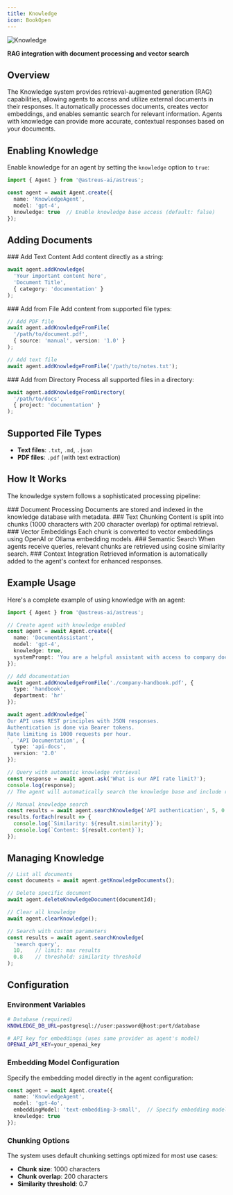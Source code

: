```yaml
---
title: Knowledge
icon: BookOpen
---
```


![Knowledge](/docs/knowledge.webp)

**RAG integration with document processing and vector search**


## Overview

The Knowledge system provides retrieval-augmented generation (RAG) capabilities, allowing agents to access and utilize external documents in their responses. It automatically processes documents, creates vector embeddings, and enables semantic search for relevant information. Agents with knowledge can provide more accurate, contextual responses based on your documents.

## Enabling Knowledge

Enable knowledge for an agent by setting the `knowledge` option to `true`:

```typescript
import { Agent } from '@astreus-ai/astreus';

const agent = await Agent.create({
  name: 'KnowledgeAgent',
  model: 'gpt-4',
  knowledge: true  // Enable knowledge base access (default: false)
});
```

## Adding Documents

<Steps>
<Step>
### Add Text Content
Add content directly as a string:

```typescript
await agent.addKnowledge(
  'Your important content here',
  'Document Title',
  { category: 'documentation' }
);
```
</Step>

<Step>
### Add from File
Add content from supported file types:

```typescript
// Add PDF file
await agent.addKnowledgeFromFile(
  '/path/to/document.pdf',
  { source: 'manual', version: '1.0' }
);

// Add text file
await agent.addKnowledgeFromFile('/path/to/notes.txt');
```
</Step>

<Step>
### Add from Directory
Process all supported files in a directory:

```typescript
await agent.addKnowledgeFromDirectory(
  '/path/to/docs',
  { project: 'documentation' }
);
```
</Step>
</Steps>

## Supported File Types

- **Text files**: `.txt`, `.md`, `.json`
- **PDF files**: `.pdf` (with text extraction)

## How It Works

The knowledge system follows a sophisticated processing pipeline:

<Steps>
<Step>
### Document Processing
Documents are stored and indexed in the knowledge database with metadata.
</Step>

<Step>
### Text Chunking
Content is split into chunks (1000 characters with 200 character overlap) for optimal retrieval.
</Step>

<Step>
### Vector Embeddings
Each chunk is converted to vector embeddings using OpenAI or Ollama embedding models.
</Step>

<Step>
### Semantic Search
When agents receive queries, relevant chunks are retrieved using cosine similarity search.
</Step>

<Step>
### Context Integration
Retrieved information is automatically added to the agent's context for enhanced responses.
</Step>
</Steps>

## Example Usage

Here's a complete example of using knowledge with an agent:

```typescript
import { Agent } from '@astreus-ai/astreus';

// Create agent with knowledge enabled
const agent = await Agent.create({
  name: 'DocumentAssistant',
  model: 'gpt-4',
  knowledge: true,
  systemPrompt: 'You are a helpful assistant with access to company documentation.'
});

// Add documentation
await agent.addKnowledgeFromFile('./company-handbook.pdf', {
  type: 'handbook',
  department: 'hr'
});

await agent.addKnowledge(`
Our API uses REST principles with JSON responses.
Authentication is done via Bearer tokens.
Rate limiting is 1000 requests per hour.
`, 'API Documentation', {
  type: 'api-docs',
  version: '2.0'
});

// Query with automatic knowledge retrieval
const response = await agent.ask('What is our API rate limit?');
console.log(response);
// The agent will automatically search the knowledge base and include relevant context

// Manual knowledge search
const results = await agent.searchKnowledge('API authentication', 5, 0.7);
results.forEach(result => {
  console.log(`Similarity: ${result.similarity}`);
  console.log(`Content: ${result.content}`);
});
```

## Managing Knowledge

```typescript
// List all documents
const documents = await agent.getKnowledgeDocuments();

// Delete specific document
await agent.deleteKnowledgeDocument(documentId);

// Clear all knowledge
await agent.clearKnowledge();

// Search with custom parameters
const results = await agent.searchKnowledge(
  'search query',
  10,    // limit: max results
  0.8    // threshold: similarity threshold
);
```

## Configuration

### Environment Variables

```bash
# Database (required)
KNOWLEDGE_DB_URL=postgresql://user:password@host:port/database

# API key for embeddings (uses same provider as agent's model)
OPENAI_API_KEY=your_openai_key
```

### Embedding Model Configuration

Specify the embedding model directly in the agent configuration:

```typescript
const agent = await Agent.create({
  name: 'KnowledgeAgent',
  model: 'gpt-4o',
  embeddingModel: 'text-embedding-3-small',  // Specify embedding model here
  knowledge: true
});
```

### Chunking Options

The system uses default chunking settings optimized for most use cases:
- **Chunk size**: 1000 characters
- **Chunk overlap**: 200 characters
- **Similarity threshold**: 0.7

